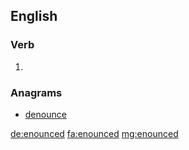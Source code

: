 ==English==

===Verb===
{{head|en}}

# {{en-past of|enounce}}

===Anagrams===
* [[denounce#English|denounce]]

[[de:enounced]]
[[fa:enounced]]
[[mg:enounced]]